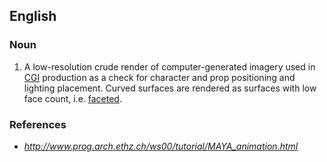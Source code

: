 {{rfv}}
==English==

===Noun===
{{en-noun}}

# {{computing|animation}} A low-resolution crude render of computer-generated imagery used in [[CGI]] production as a check for character and prop positioning and lighting placement.  Curved surfaces are rendered as surfaces with low face count, i.e. [[faceted]].

===References===
*''http://www.prog.arch.ethz.ch/ws00/tutorial/MAYA_animation.html''